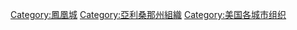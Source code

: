 [[Category:鳳凰城|Category:鳳凰城]]
[[Category:亞利桑那州組織|Category:亞利桑那州組織]]
[[Category:美国各城市组织|Category:美国各城市组织]]